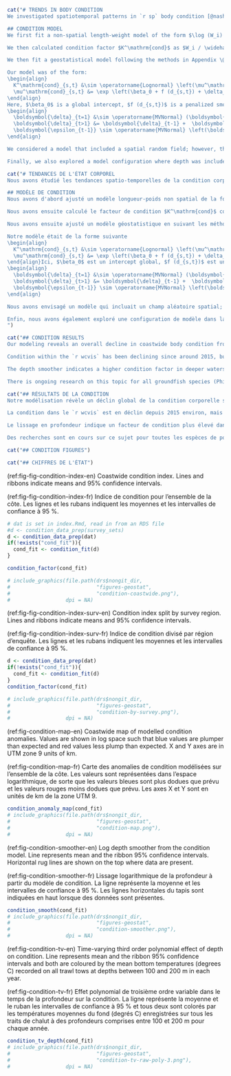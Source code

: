 ```r
cat("# TRENDS IN BODY CONDITION
We investigated spatiotemporal patterns in `r sp` body condition [@nash2006a] with body condition (hereafter 'condition') indexing the 'plumpness' of an organism. We do so by fitting a coastwide geostatistical  model to the residuals from the `r sp` length-weight relationship following other recent approaches [@thorson2015condition; @lindmark2022].

## CONDITION MODEL
We first fit a non-spatial length-weight model of the form $\log (W_i) \sim$ Student-t $(\mathrm{df} = 3, \log(a) + b \log(L_i), \sigma),$ with $W_i$ and $L_i$ representing the weight and length for fish $i$ and $\sigma$ representing the observation error scale. The degrees of freedom (df) of the Student-t distribution is set to 3 to be robust to outliers. The variables $a$ and $b$ represent the estimated length-weight parameters. We fit these separately for male and female fish.

We then calculated condition factor $K^\mathrm{cond}$ as $W_i / \widehat{W}_i$ where $\widehat{W}_i$ refers to the predicted weight from the above weight-length model. We removed condition factor values that were greater than the 0.995 quantile or less than the 0.005 quantile to lessen the effect of outliers.

We then fit a geostatistical model following the methods in Appendix \@ref(app:geostat).

Our model was of the form:
\begin{align}
  K^\mathrm{cond}_{s,t} &\sim \operatorname{Lognormal} \left(\mu^\mathrm{cond}_{s,t}, \sigma^\mathrm{cond} \right),\\
  \mu^\mathrm{cond}_{s,t} &= \exp \left(\beta_0 + f (d_{s,t}) + \delta_{s,t} \right).
\end{align}
Here, $\beta_0$ is a global intercept, $f (d_{s,t})$ is a penalized smoother for depth, and $\delta_{s,t}$ represents a spatiotemporal random field that follows a random walk
\begin{align}
  \boldsymbol{\delta}_{t=1} &\sim \operatorname{MVNormal} (\boldsymbol{0}, \boldsymbol{\Sigma}_{\epsilon}),\\
  \boldsymbol{\delta}_{t>1} &= \boldsymbol{\delta}_{t-1} +  \boldsymbol{\epsilon_{t-1}},  \:
  \boldsymbol{\epsilon_{t-1}} \sim \operatorname{MVNormal} \left(\boldsymbol{0}, \boldsymbol{\Sigma}_{\epsilon} \right).
\end{align}

We considered a model that included a spatial random field; however, the variance of this random field was estimated near zero and so we excluded it in our final model. We then calculated an annual condition-factor index as the average predicted $K^\mathrm{cond}_{s,t}$ across all survey 2 km $\times$ 2 km grid cells each year.

Finally, we also explored a model configuration where depth was included as a non-orthogonal third-order polynomial that could evolve between years via a random walk. This model included independent spatial and spatiotemporal random fields and a smoother on year, because the previous random field configuration would not converge with the increased flexibility of a time-vary depth effect.")
```

```r
cat("# TENDANCES DE L'ÉTAT CORPOREL
Nous avons étudié les tendances spatio-temporelles de la condition corporelle `r sp` [@nash2006a], la condition corporelle (ci-après 'condition') indiquant la 'rondeur' d'un organisme. Pour ce faire, nous avons ajusté un modèle géostatistique à l'échelle de la côte aux résidus de la relation longueur-poids de `r sp` en suivant d'autres approches récentes [@thorson2015condition ; @lindmark2022].

## MODÈLE DE CONDITION
Nous avons d'abord ajusté un modèle longueur-poids non spatial de la forme $\log (W_i) \sim$ Student-t $(\mathrm{df} = 3, \log(a) + b \log(L_i), \sigma),$ avec $W_i$ et $L_i$ représentant le poids et la longueur pour le poisson $i$ et $\sigma$ représentant l'échelle d'erreur d'observation. Les degrés de liberté (df) de la distribution Student-t sont fixés à 3 pour être robustes aux valeurs aberrantes. Les variables $a$ et $b$ représentent les paramètres longueur-poids estimés. Nous les avons ajustés séparément pour les poissons mâles et femelles.

Nous avons ensuite calculé le facteur de condition $K^\mathrm{cond}$ comme $W_i / \widehat{W}_i$ où $\widehat{W}_i$ se réfère au poids prédit à partir du modèle poids-longueur ci-dessus. Nous avons supprimé les valeurs du facteur de condition qui étaient supérieures au quantile 0,995 ou inférieures au quantile 0,005 afin de réduire l'effet des valeurs aberrantes.

Nous avons ensuite ajusté un modèle géostatistique en suivant les méthodes de l'annexe \@ref(app:geostat).

Notre modèle était de la forme suivante
\begin{align}
  K^\mathrm{cond}_{s,t} &\sim \operatorname{Lognormal} \left(\mu^\mathrm{cond}_{s,t}, \sigma^\mathrm{cond} \right),\\
  \mu^\mathrm{cond}_{s,t} &= \exp \left(\beta_0 + f (d_{s,t}) + \delta_{s,t} \right).
\end{align}Ici, $\beta_0$ est un intercept global, $f (d_{s,t})$ est un lisseur pénalisé pour la profondeur, et $\delta_{s,t}$ représente un champ aléatoire spatio-temporel qui suit une marche aléatoire.
\begin{align}
  \boldsymbol{\delta}_{t=1} &\sim \operatorname{MVNormal} (\boldsymbol{0}, \boldsymbol{\Sigma}_{\epsilon}),\\
  \boldsymbol{\delta}_{t>1} &= \boldsymbol{\delta}_{t-1} +  \boldsymbol{\epsilon_{t-1}},  \:
  \boldsymbol{\epsilon_{t-1}} \sim \operatorname{MVNormal} \left(\boldsymbol{0}, \boldsymbol{\Sigma}_{\epsilon} \right).
\end{align}

Nous avons envisagé un modèle qui incluait un champ aléatoire spatial; cependant, la variance de ce champ aléatoire a été estimée proche de zéro et nous l'avons donc exclu de notre modèle final. Nous avons ensuite calculé un indice de facteur de condition annuel comme la moyenne prédite de $K^\mathrm{cond}_{s,t}$ dans toutes les cellules de grille de 2 km de l'enquête $\times$ 2 km chaque année.

Enfin, nous avons également exploré une configuration de modèle dans laquelle la profondeur était incluse sous la forme d'un polynôme non orthogonal de troisième ordre qui pouvait évoluer entre les années par le biais d'une marche aléatoire. Ce modèle comprenait des champs aléatoires spatiaux et spatiotemporels indépendants et un lissage sur l'année, parce que la configuration précédente de champ aléatoire ne convergeait pas avec la flexibilité accrue d'un effet de profondeur variable dans le temps.
")
```

```r
cat("## CONDITION RESULTS
Our modeling reveals an overall decline in coastwide body condition from around 2004 until 2012, an increase until 2015, and a subsequent decline in recent years levelling off since 2019 (Fig. \@ref(fig:fig-condition-index)). However, when split up by survey, we see that this overall trend masks differences that we see along the coast (Fig. \@ref(fig:fig-condition-index-surv)). The variation over time is relatively small compared to the between-region variation (Fig. \@ref(fig:fig-condition-index-surv)).

Condition within the `r wcvis` has been declining since around 2015, but condition in other survey regions has remained relatively stable in those years (Fig. \@ref(fig:fig-condition-index-surv)). Furthermore, the coastwide index trend of an increase from 2012 to 2015 was driven largely by the `r qcs` (Fig. \@ref(fig:fig-condition-index-surv)). We can also see these trends when looking at the spatial predictions through time (Fig. \@ref(fig:fig-condition-map)).

The depth smoother indicates a higher condition factor in deeper waters (Fig. \@ref(fig:fig-condition-smoother)), which coincides with a higher condition factor in the `r wcvis`, which covers deeper regions than the other surveys. When allowed to vary through time via a random walk, the effect of depth does not appear related to average bottom temperatures recorded on all tows at depths between 100 and 200 m for each year (Fig. \@ref(fig:fig-condition-tv)). This is consistent with other findings that latent unmeasured factors can explain the vast majority of spatiotemporal variability in fish condition [@lindmark2022].

There is ongoing research on this topic for all groundfish species (Philina English, Robyn Forrest pers. comm.)")
```

```r
cat("## RÉSULTATS DE LA CONDITION
Notre modélisation révèle un déclin global de la condition corporelle sur l'ensemble de la côte d'environ 2004 à 2012, une augmentation jusqu'en 2015, et un déclin ultérieur au cours des dernières années se stabilisant depuis 2019 (Fig. \@ref(fig:fig-condition-index)). Cependant, lorsque l'on ventile les données par enquête, on constate que cette tendance générale masque les différences observées le long de la côte (Fig. \@ref(fig:fig-condition-index-surv)). La variation dans le temps est relativement faible par rapport à la variation entre les régions (Fig. \@ref(fig:fig-condition-index-surv)).

La condition dans le `r wcvis` est en déclin depuis 2015 environ, mais la condition dans les autres régions étudiées est restée relativement stable au cours de ces années (Fig. \@ref(fig:fig-condition-index-surv)). En outre, la tendance à l'augmentation de l'indice sur l'ensemble de la côte entre 2012 et 2015 a été largement alimentée par le `r qcs` (Fig. \@ref(fig:fig-condition-index-surv)). Nous pouvons également observer ces tendances en regardant les prédictions spatiales dans le temps (Fig. \@ref(fig:fig-condition-map)).

Le lissage en profondeur indique un facteur de condition plus élevé dans les eaux plus profondes (Fig. \@ref(fig:fig-condition-smoother)), ce qui coïncide avec un facteur de condition plus élevé dans le `r wcvis`, qui couvre des régions plus profondes que les autres enquêtes. Lorsqu'on le laisse varier dans le temps par une marche aléatoire, l'effet de la profondeur ne semble pas lié aux températures moyennes du fond enregistrées sur tous les traits à des profondeurs comprises entre 100 et 200 m pour chaque année (Fig. \@ref(fig:fig-condition-tv)). Ceci est cohérent avec d'autres résultats selon lesquels des facteurs latents non mesurés peuvent expliquer la grande majorité de la variabilité spatio-temporelle de la condition des poissons [@lindmark2022].

Des recherches sont en cours sur ce sujet pour toutes les espèces de poissons de fond (Philina English, Robyn Forrest comm. pers.).")
```

```r
cat("## CONDITION FIGURES")
```

```r
cat("## CHIFFRES DE L'ÉTAT")
```

(ref:fig-fig-condition-index-en) Coastwide condition index. Lines and ribbons indicate means and 95% confidence intervals.

(ref:fig-fig-condition-index-fr) Indice de condition pour l'ensemble de la côte. Les lignes et les rubans indiquent les moyennes et les intervalles de confiance à 95 %.

```r

# dat is set in index.Rmd, read in from an RDS file
#d <- condition_data_prep(survey_sets)
d <- condition_data_prep(dat)
if(!exists("cond_fit")){
  cond_fit <- condition_fit(d)
}

condition_factor(cond_fit)

# include_graphics(file.path(drs$nongit_dir,
#                            "figures-geostat",
#                            "condition-coastwide.png"),
#                  dpi = NA)
```

(ref:fig-fig-condition-index-surv-en) Condition index split by survey region. Lines and ribbons indicate means and 95% confidence intervals.

(ref:fig-fig-condition-index-surv-fr) Indice de condition divisé par région d'enquête. Les lignes et les rubans indiquent les moyennes et les intervalles de confiance à 95 %.

```r

d <- condition_data_prep(dat)
if(!exists("cond_fit")){
  cond_fit <- condition_fit(d)
}
condition_factor(cond_fit)

# include_graphics(file.path(drs$nongit_dir,
#                            "figures-geostat",
#                            "condition-by-survey.png"),
#                  dpi = NA)
```

(ref:fig-condition-map-en) Coastwide map of modelled condition anomalies. Values are shown in log space such that blue values are plumper than expected and red values less plump than expected. X and Y axes are in UTM zone 9 units of km.

(ref:fig-condition-map-fr) Carte des anomalies de condition modélisées sur l'ensemble de la côte. Les valeurs sont représentées dans l'espace logarithmique, de sorte que les valeurs bleues sont plus dodues que prévu et les valeurs rouges moins dodues que prévu. Les axes X et Y sont en unités de km de la zone UTM 9.

```r

condition_anomaly_map(cond_fit)
# include_graphics(file.path(drs$nongit_dir,
#                            "figures-geostat",
#                            "condition-map.png"),
#                  dpi = NA)
```

(ref:fig-condition-smoother-en) Log depth smoother from the condition model. Line represents mean and the ribbon 95% confidence intervals. Horizontal rug lines are shown on the top where data are present.

(ref:fig-condition-smoother-fr) Lissage logarithmique de la profondeur à partir du modèle de condition. La ligne représente la moyenne et les intervalles de confiance à 95 %. Les lignes horizontales du tapis sont indiquées en haut lorsque des données sont présentes.

```r

condition_smooth(cond_fit)
# include_graphics(file.path(drs$nongit_dir,
#                            "figures-geostat",
#                            "condition-smoother.png"),
#                  dpi = NA)
```

(ref:fig-condition-tv-en) Time-varying third order polynomial effect of depth on condition. Line represents mean and the ribbon 95% confidence intervals and both are coloured by the mean bottom temperatures (degrees C) recorded on all trawl tows at depths between 100 and 200 m in each year. 

(ref:fig-condition-tv-fr) Effet polynomial de troisième ordre variable dans le temps de la profondeur sur la condition. La ligne représente la moyenne et le ruban les intervalles de confiance à 95 % et tous deux sont colorés par les températures moyennes du fond (degrés C) enregistrées sur tous les traits de chalut à des profondeurs comprises entre 100 et 200 m pour chaque année. 

```r

condition_tv_depth(cond_fit)
# include_graphics(file.path(drs$nongit_dir,
#                            "figures-geostat",
#                            "condition-tv-raw-poly-3.png"),
#                  dpi = NA)
```
